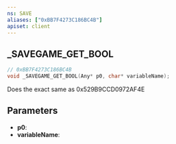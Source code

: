 ```yaml
---
ns: SAVE
aliases: ["0xBB7F4273C186BC4B"]
apiset: client
---
```

## _SAVEGAME_GET_BOOL

```c
// 0xBB7F4273C186BC4B
void _SAVEGAME_GET_BOOL(Any* p0, char* variableName);
```

Does the exact same as 0x529B9CCD0972AF4E

## Parameters
* **p0**:
* **variableName**:
